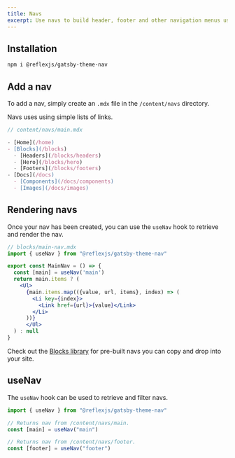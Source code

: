 ```yaml
---
title: Navs
excerpt: Use navs to build header, footer and other navigation menus using mdx files.
---
```


## Installation

```sh
npm i @reflexjs/gatsby-theme-nav
```

## Add a nav

To add a nav, simply create an `.mdx` file in the `/content/navs` directory.

Navs uses using simple lists of links.

```jsx
// content/navs/main.mdx

- [Home](/home)
- [Blocks](/blocks)
  - [Headers](/blocks/headers)
  - [Hero](/blocks/hero)
  - [Footers](/blocks/footers)
- [Docs](/docs)
  - [Components](/docs/components)
  - [Images](/docs/images)
```

## Rendering navs

Once your nav has been created, you can use the `useNav` hook to retrieve and render the nav.

```jsx
// blocks/main-nav.mdx
import { useNav } from "@reflexjs/gatsby-theme-nav"

export const MainNav = () => {
  const [main] = useNav('main')
  return main.items ? (
    <Ul>
      {main.items.map(({value, url, items}, index) => (
        <Li key={index}>
          <Link href={url}>{value}</Link>
        </Li>
      ))}
      </Ul>
  ) : null
}
```

Check out the [Blocks library](/library) for pre-built navs you can copy and drop into your site.

## useNav

The `useNav` hook can be used to retrieve and filter navs.

```jsx
import { useNav } from "@reflexjs/gatsby-theme-nav"

// Returns nav from /content/navs/main.
const [main] = useNav("main")

// Returns nav from /content/navs/footer.
const [footer] = useNav("footer")
```
